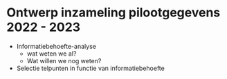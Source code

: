 # Ontwerp inzameling pilootgegevens 2022 - 2023 {#pilootgegevens}

-   Informatiebehoefte-analyse
    -   wat weten we al?
    -   Wat willen we nog weten?
-   Selectie telpunten in functie van informatiebehoefte
